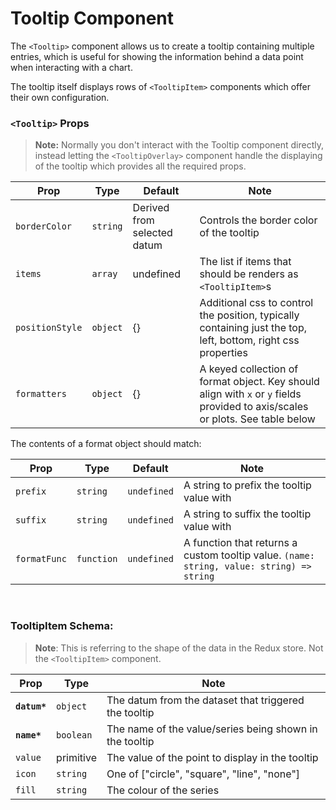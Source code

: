 
<Meta title="Components/TooltipOverlay/Tooltip" />

# Tooltip Component

The `<Tooltip>` component allows us to create a tooltip containing multiple entries, which is useful for showing the information behind a data point when interacting with a chart.

<Canvas>
    <Story id="components-tooltipoverlay--default" />
</Canvas>

The tooltip itself displays rows of <LinkTo kind="components-tooltipoverlay-tooltip--scatter">`<TooltipItem>`</LinkTo> components which offer their own configuration.

### `<Tooltip>` Props

> **Note:** Normally you don't interact with the Tooltip component directly, instead letting the <LinkTo kind="components-tooltipoverlay--default">`<TooltipOverlay>`</LinkTo> component handle the displaying of the tooltip which provides all the required props.

| Prop            | Type     | Default                     | Note                                                                                                                           |
| --------------- | -------- | --------------------------- | ------------------------------------------------------------------------------------------------------------------------------ |
| `borderColor`   | `string` | Derived from selected datum | Controls the border color of the tooltip                                                                                       |
| `items`         | `array`  | undefined                   | The list if items that should be renders as `<TooltipItem>`s                                                                   |
| `positionStyle` | `object` | {}                          | Additional css to control the position, typically containing just the top, left, bottom, right css properties                  |
| `formatters`    | `object` | {}                          | A keyed collection of format object. Key should align with `x` or `y` fields provided to axis/scales or plots. See table below |

The contents of a format object should match:

| Prop         | Type       | Default     | Note                                                                                      |
| ------------ | ---------- | ----------- | ----------------------------------------------------------------------------------------- |
| `prefix`     | `string`   | `undefined` | A string to prefix the tooltip value with                                                 |
| `suffix`     | `string`   | `undefined` | A string to suffix the tooltip value with                                                 |
| `formatFunc` | `function` | `undefined` | A function that returns a custom tooltip value. `(name: string, value: string) => string` |

<br />

### TooltipItem Schema:

> **Note**: This is referring to the shape of the data in the Redux store. Not the `<TooltipItem>` component.

| Prop         | Type      | Note                                                    |
| ------------ | --------- | ------------------------------------------------------- |
| **`datum*`** | `object`  | The datum from the dataset that triggered the tooltip   |
| **`name*`**  | `boolean` | The name of the value/series being shown in the tooltip |
| `value`      | primitive | The value of the point to display in the tooltip        |
| `icon`       | `string`  | One of ["circle", "square", "line", "none"]             |
| `fill`       | `string`  | The colour of the series                                |

<br />
